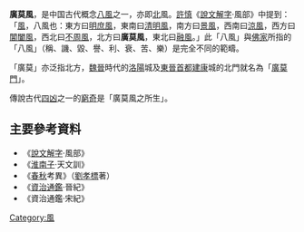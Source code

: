 '''廣莫風'''，是中国古代概念[[八風|八風]]之一，亦即[[北|北]]風。[[許慎|許慎]]《[[說文解字|說文解字]]‧風部》中提到：「[[風|風]]，八風也：東方曰[[明庶風|明庶風]]，東南曰[[清明風|清明風]]，南方曰[[景風|景風]]，西南曰[[涼風|涼風]]，西方曰[[閶闔風|閶闔風]]，西北曰[[不周風|不周風]]，北方曰'''廣莫風'''，東北曰[[融風|融風]]。」此「八風」與[[佛教|佛家]]所指的「八風」（稱、譏、毀、譽、利、衰、苦、樂）是完全不同的範疇。

「廣莫」亦泛指北方，[[魏|魏]][[晉|晉]]時代的[[洛陽|洛陽]]城及[[東晉|東晉]][[首都|首都]][[建康|建康]]城的北門就名為「[[廣莫門|廣莫門]]」。

傳說古代[[四凶|四凶]]之一的[[窮奇|窮奇]]是「廣莫風之所生」。

==主要參考資料==
*《[[說文解字|說文解字]]‧風部》
*《[[淮南子|淮南子]]‧天文訓》
*《[[春秋|春秋]]考異》（[[劉孝標|劉孝標]]著）
*《[[資治通鑑|資治通鑑]]‧晉紀》
*《資治通鑑‧宋紀》
[[Category:風|Category:風]]